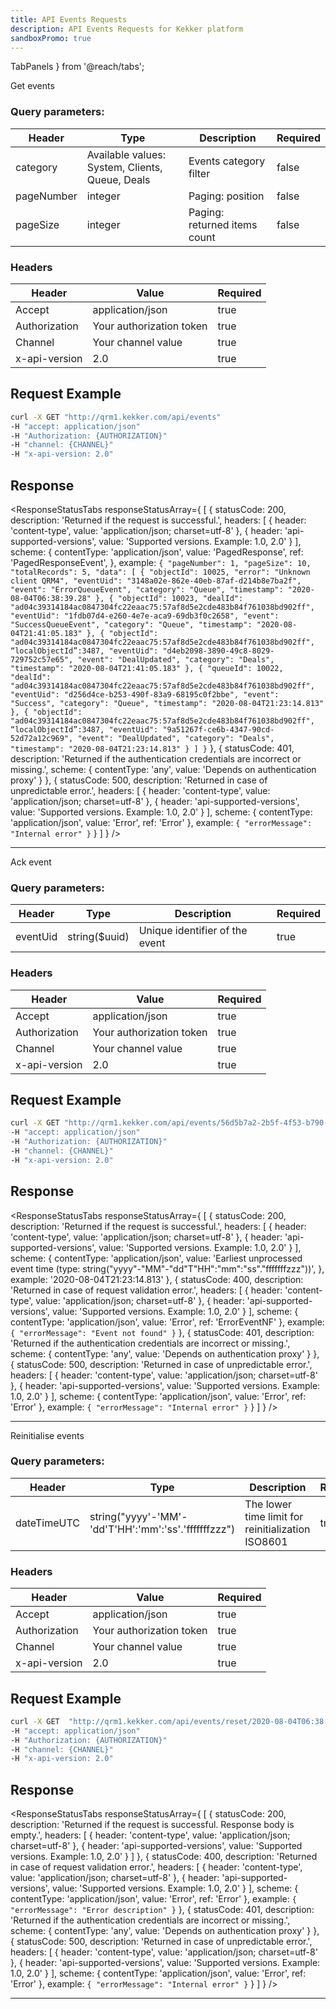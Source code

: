 ```yaml
---
title: API Events Requests
description: API Events Requests for Kekker platform
sandboxPromo: true
---
```


  TabPanels
} from '@reach/tabs';



<HeaderRequestLink title="GET /api/events/{category}" />

Get events

### Query parameters:

| Header       | Type    | Description                  | Required |
|--------------|---------|-----------------------------|----------|
| category     | Available values: System, Clients, Queue, Deals |  Events category filter | false |
| pageNumber   | integer | Paging: position             | false    |
| pageSize     | integer | Paging: returned items count | false    |

### Headers

| Header        | Value                    | Required |
|---------------|--------------------------|----------|
| Accept        | application/json         | true     |
| Authorization | Your authorization token | true     |
| Channel       | Your channel value       | true     |
| x-api-version | 2.0                      | true     |


## Request Example

```bash
curl -X GET "http://qrm1.kekker.com/api/events"
-H "accept: application/json"
-H "Authorization: {AUTHORIZATION}"
-H "channel: {CHANNEL}"
-H "x-api-version: 2.0"
```

## Response

<ResponseStatusTabs responseStatusArray={
[
  {
    statusCode: 200,
    description: 'Returned if the request is successful.',
    headers: [
      {
        header: 'content-type',
        value: 'application/json; charset=utf-8'
      },
      {
        header: 'api-supported-versions',
        value: 'Supported versions. Example: 1.0, 2.0'
      }
    ],
    scheme: {
      contentType: 'application/json',
      value: 'PagedResponse<Event>',
      ref: 'PagedResponseEvent',
    },
    example: `{
  "pageNumber": 1,
  "pageSize": 10,
  "totalRecords": 5,
  "data": [
    {
      "objectId": 10025,
      "error": "Unknown client QRM4",
      "eventUid": "3148a02e-862e-40eb-87af-d214b8e7ba2f",
      "event": "ErrorQueueEvent",
      "category": "Queue",
      "timestamp": "2020-08-04T06:38:39.28"
    },
    {
      "objectId": 10023,
      "dealId": "ad04c39314184ac0847304fc22eaac75:57af8d5e2cde483b84f761038bd902ff",
      "eventUid": "1fdb07d4-e260-4e7e-aca9-69db3f0c2658",
      "event": "SuccessQueueEvent",
      "category": "Queue",
      "timestamp": "2020-08-04T21:41:05.183"
    },
    {
      "objectId": "ad04c39314184ac0847304fc22eaac75:57af8d5e2cde483b84f761038bd902ff",
      “localObjectId”:3487,
      "eventUid": "d4eb2098-3890-49c8-8029-729752c57e65",
      "event": "DealUpdated",
      "category": "Deals",
      "timestamp": "2020-08-04T21:41:05.183"
    },
    {
      "queueId": 10022,
      "dealId": "ad04c39314184ac0847304fc22eaac75:57af8d5e2cde483b84f761038bd902ff",
      "eventUid": "d256d4ce-b253-490f-83a9-68195c0f2bbe",
      "event": "Success",
      "category": "Queue",
      "timestamp": "2020-08-04T21:23:14.813"
    },
    {
      "objectId": "ad04c39314184ac0847304fc22eaac75:57af8d5e2cde483b84f761038bd902ff",
      “localObjectId”:3487,
      "eventUid": "9a51267f-ce6b-4347-90cd-52d72a12c969",
      "event": "DealUpdated",
      "category": "Deals",
      "timestamp": "2020-08-04T21:23:14.813"
    }
  ]
}`
  },
  {
    statusCode: 401,
    description: 'Returned if the authentication credentials are incorrect or missing.',
    scheme: {
      contentType: 'any',
      value: 'Depends on authentication proxy'
    }
  },
  {
    statusCode: 500,
    description: 'Returned in case of unpredictable error.',
    headers: [
      {
        header: 'content-type',
        value: 'application/json; charset=utf-8'
      },
      {
        header: 'api-supported-versions',
        value: 'Supported versions. Example: 1.0, 2.0'
      }
    ],
    scheme: {
      contentType: 'application/json',
      value: 'Error',
      ref: 'Error'
    },
    example: `{
  "errorMessage": "Internal error"
}`
  }
]
} />

***

<HeaderRequestLink title="POST /api/events/{eventUid}/ack" />

Ack event

### Query parameters:

| Header       | Type          | Description                    | Required  |
|--------------|---------------|--------------------------------|-----------|
| eventUid     | string($uuid) | Unique identifier of the event | true      |

### Headers

| Header        | Value                    | Required |
|---------------|--------------------------|----------|
| Accept        | application/json         | true     |
| Authorization | Your authorization token | true     |
| Channel       | Your channel value       | true     |
| x-api-version | 2.0                      | true     |


## Request Example

```bash
curl -X GET "http://qrm1.kekker.com/api/events/56d5b7a2-2b5f-4f53-b790-d7448efc0234/ack"
-H "accept: application/json"
-H "Authorization: {AUTHORIZATION}"
-H "channel: {CHANNEL}"
-H "x-api-version: 2.0"
```

## Response

<ResponseStatusTabs responseStatusArray={
[
  {
    statusCode: 200,
    description: 'Returned if the request is successful.',
    headers: [
      {
        header: 'content-type',
        value: 'application/json; charset=utf-8'
      },
      {
        header: 'api-supported-versions',
        value: 'Supported versions. Example: 1.0, 2.0'
      }
    ],
    scheme: {
      contentType: 'application/json',
      value: 'Earliest unprocessed event time (type: string("yyyy"-"MM"-"dd"T"HH":"mm":"ss"."fffffffzzz"))',
    },
    example: '2020-08-04T21:23:14.813'
  },
  {
    statusCode: 400,
    description: 'Returned in case of request validation error.',
    headers: [
      {
        header: 'content-type',
        value: 'application/json; charset=utf-8'
      },
      {
        header: 'api-supported-versions',
        value: 'Supported versions. Example: 1.0, 2.0'
      }
    ],
    scheme: {
      contentType: 'application/json',
      value: 'Error',
      ref: 'ErrorEventNF'
    },
    example: `{
  "errorMessage": "Event not found"
}`
  },
  {
    statusCode: 401,
    description: 'Returned if the authentication credentials are incorrect or missing.',
    scheme: {
      contentType: 'any',
      value: 'Depends on authentication proxy'
    }
  },
  {
    statusCode: 500,
    description: 'Returned in case of unpredictable error.',
    headers: [
      {
        header: 'content-type',
        value: 'application/json; charset=utf-8'
      },
      {
        header: 'api-supported-versions',
        value: 'Supported versions. Example: 1.0, 2.0'
      }
    ],
    scheme: {
      contentType: 'application/json',
      value: 'Error',
      ref: 'Error'
    },
    example: `{
  "errorMessage": "Internal error"
}`
  }
]
} />

***

<HeaderRequestLink title="POST /api/events/reset/{dateTimeUTC}" />

Reinitialise events

### Query parameters:

| Header       | Type | Description                    | Required          |
|--------------|------| -------------------------------|---------------|
| dateTimeUTC  | string("yyyy'-'MM'-'dd'T'HH':'mm':'ss'.'fffffffzzz") | The lower time limit for reinitialization ISO8601 | true |

### Headers

| Header        | Value                    | Required |
|---------------|--------------------------|----------|
| Accept        | application/json         | true     |
| Authorization | Your authorization token | true     |
| Channel       | Your channel value       | true     |
| x-api-version | 2.0                      | true     |


## Request Example

```bash
curl -X GET  "http://qrm1.kekker.com/api/events/reset/2020-08-04T06:38:39.2"
-H "accept: application/json"
-H "Authorization: {AUTHORIZATION}"
-H "channel: {CHANNEL}"
-H "x-api-version: 2.0"
```

## Response

<ResponseStatusTabs responseStatusArray={
[
  {
    statusCode: 200,
    description: 'Returned if the request is successful. Response body is empty.',
    headers: [
      {
        header: 'content-type',
        value: 'application/json; charset=utf-8'
      },
      {
        header: 'api-supported-versions',
        value: 'Supported versions. Example: 1.0, 2.0'
      }
    ]
  },
  {
    statusCode: 400,
    description: 'Returned in case of request validation error.',
    headers: [
      {
        header: 'content-type',
        value: 'application/json; charset=utf-8'
      },
      {
        header: 'api-supported-versions',
        value: 'Supported versions. Example: 1.0, 2.0'
      }
    ],
    scheme: {
      contentType: 'application/json',
      value: 'Error',
      ref: 'Error'
    },
    example: `{
  "errorMessage": "Error description"
}`
  },
  {
    statusCode: 401,
    description: 'Returned if the authentication credentials are incorrect or missing.',
    scheme: {
      contentType: 'any',
      value: 'Depends on authentication proxy'
    }
  },
  {
    statusCode: 500,
    description: 'Returned in case of unpredictable error.',
    headers: [
      {
        header: 'content-type',
        value: 'application/json; charset=utf-8'
      },
      {
        header: 'api-supported-versions',
        value: 'Supported versions. Example: 1.0, 2.0'
      }
    ],
    scheme: {
      contentType: 'application/json',
      value: 'Error',
      ref: 'Error'
    },
    example: `{
  "errorMessage": "Internal error"
}`
  }
]
} />

***


